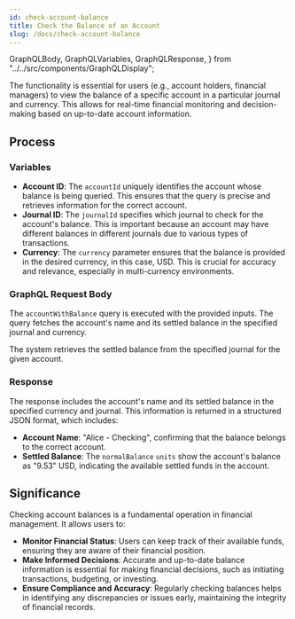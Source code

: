 ```yaml
---
id: check-account-balance
title: Check the Balance of an Account
slug: /docs/check-account-balance
---
```


  GraphQLBody,
  GraphQLVariables,
  GraphQLResponse,
} from "../../src/components/GraphQLDisplay";

The functionality is essential for users (e.g., account holders, financial managers) to view the balance of a specific account in a particular journal and currency. This allows for real-time financial monitoring and decision-making based on up-to-date account information.

## Process

### Variables

- **Account ID**: The `accountId` uniquely identifies the account whose balance is being queried. This ensures that the query is precise and retrieves information for the correct account.
- **Journal ID**: The `journalId` specifies which journal to check for the account's balance. This is important because an account may have different balances in different journals due to various types of transactions.
- **Currency**: The `currency` parameter ensures that the balance is provided in the desired currency, in this case, USD. This is crucial for accuracy and relevance, especially in multi-currency environments.

<GraphQLVariables variablesPath="/gql/variables/accountWithBalance.json" />

### GraphQL Request Body

The `accountWithBalance` query is executed with the provided inputs. The query fetches the account's name and its settled balance in the specified journal and currency.

<GraphQLBody queryPath="/gql/account-with-balance.gql" />

The system retrieves the settled balance from the specified journal for the given account.

### Response

The response includes the account's name and its settled balance in the specified currency and journal. This information is returned in a structured JSON format, which includes:

- **Account Name**: "Alice - Checking", confirming that the balance belongs to the correct account.
- **Settled Balance**: The `normalBalance` `units` show the account's balance as "9.53" USD, indicating the available settled funds in the account.

<GraphQLResponse responsePath="/gql/responses/accountWithBalanceResponse.json" />

## Significance

Checking account balances is a fundamental operation in financial management. It allows users to:

- **Monitor Financial Status**: Users can keep track of their available funds, ensuring they are aware of their financial position.
- **Make Informed Decisions**: Accurate and up-to-date balance information is essential for making financial decisions, such as initiating transactions, budgeting, or investing.
- **Ensure Compliance and Accuracy**: Regularly checking balances helps in identifying any discrepancies or issues early, maintaining the integrity of financial records.
